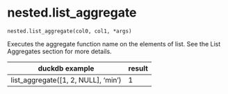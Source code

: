 # nested.list_aggregate { #duckops.nested.list_aggregate }

`nested.list_aggregate(col0, col1, *args)`

Executes the aggregate function name on the elements of list. See the List Aggregates section for more details.

| duckdb example | result |
| -------------- | ------ |
| list_aggregate([1, 2, NULL], 'min') | 1 |
